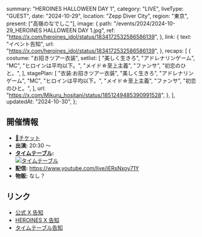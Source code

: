   summary: "HEROINES HALLOWEEN DAY 1",
  category: "LIVE",
  liveType: "GUEST",
  date: "2024-10-29",
  location: "Zepp Diver City",
  region: "東京",
  present: ["高嶺のなでしこ"],
  image: {
    path: "/events/2024/2024-10-29_HEROINES HALLOWEEN DAY 1.jpg",
    ref: "https://x.com/heroines_idol/status/1834172532586586139",
  },
  link: {
    text: "イベント告知",
    url: "https://x.com/heroines_idol/status/1834172532586586139",
  },
  recaps: [
    {
      costume: "お招きツアー衣装",
      setlist: [
        "美しく生きろ",
        "アドレナリンゲーム",
        "MC",
        "ヒロインは平均以下。",
        "メイド☆至上主義",
        "ファンサ",
        "初恋のひと。",
      ],
      stagePlan: [
        "衣装:お招きツアー衣装",
        "美しく生きろ",
        "アドレナリンゲーム",
        "MC",
        "ヒロインは平均以下。",
        "メイド☆至上主義",
        "ファンサ",
        "初恋のひと。",
      ],
      url: "https://x.com/Mikuru_hositani/status/1851249485390991528",
    },
  ],
  updatedAt: "2024-10-30",
};

## 開催情報

- [🎫チケット](https://ticketdive.com/event/heroineshalloween2410)
- **出演:** 20:30 〜
- **[タイムテーブル](https://x.com/iLiFE_STAFF/status/1850086524479836618):**<br/>
  [![タイムテーブル](/events/2024/2024-10-29_HEROINES%20HALLOWEEN%20DAY%201_タイムテーブル.jpg)](/events/2024/2024-10-29_HEROINES%20HALLOWEEN%20DAY%201_タイムテーブル.jpg)
- **配信:** https://www.youtube.com/live/iERsNxoy71Y
- **物販:** なし？

## リンク

- [公式 X 告知](https://x.com/takanenofficial/status/1836631345998725536)
- [HEROINES X 告知](https://x.com/heroines_idol/status/1834172532586586139)
- [タイムテーブル告知](https://x.com/iLiFE_STAFF/status/1850086524479836618)
